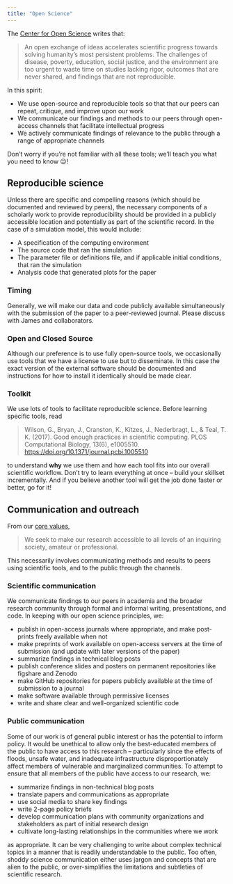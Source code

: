 ```yaml
---
title: "Open Science"
---
```


The [Center for Open Science](https://www.cos.io/) writes that:

> An open exchange of ideas accelerates scientific progress towards solving humanity's most persistent problems.
> The challenges of disease, poverty, education, social justice, and the environment are too urgent to waste time on studies lacking rigor, outcomes that are never shared, and findings that are not reproducible.

In this spirit:

* We use open-source and reproducible tools so that that our peers can repeat, critique, and improve upon our work
* We communicate our findings and methods to our peers through open-access channels that facilitate intellectual progress
* We actively communicate findings of relevance to the public through a range of appropriate channels

Don't worry if you're not familiar with all these tools; we'll teach you what you need to know 😉!

## Reproducible science

Unless there are specific and compelling reasons (which should be documented and reviewed by peers), the necessary components of a scholarly work to provide reproducibility should be provided in a publicly accessible location and potentially as part of the scientific record.
In the case of a simulation model, this would include:

* A specification of the computing environment
* The source code that ran the simulation
* The parameter file or definitions file, and if applicable initial conditions, that ran the simulation
* Analysis code that generated plots for the paper

### Timing

Generally, we will make our data and code publicly available simultaneously with the submission of the paper to a peer-reviewed journal.
Please discuss with James and collaborators.

### Open and Closed Source

Although our preference is to use fully open-source tools, we occasionally use tools that we have a license to use but to disseminate.
In this case the exact version of the external software should be documented and instructions for how to install it identically should be made clear.

### Toolkit

We use lots of tools to facilitate reproducible science.
Before learning specific tools, read

> Wilson, G., Bryan, J., Cranston, K., Kitzes, J., Nederbragt, L., & Teal, T. K. (2017). Good enough practices in scientific computing. PLOS Computational Biology, 13(6), e1005510. [https://doi.org/10.1371/journal.pcbi.1005510](https://doi.org/10.1371/journal.pcbi.1005510)

to understand **why** we use them and how each tool fits into our overall scientific workflow.
Don't try to learn everything at once -- build your skillset incrementally.
And if you believe another tool will get the job done faster or better, go for it!

## Communication and outreach

From our [core values](/#core-values),

> We seek to make our research accessible to all levels of an inquiring society, amateur or professional.

This necessarily involves communicating methods and results to peers using scientific tools, and to the public through  the channels.

### Scientific communication

We communicate findings to our peers in academia and the broader research community through formal and informal writing, presentations, and code.
In keeping with our open science principles, we:

* publish in open-access journals where appropriate, and make post-prints freely available when not
* make preprints of work available on open-access servers at the time of submission (and update with later versions of the paper)
* summarize findings in technical blog posts
* publish conference slides and posters on permanent repositories like figshare and Zenodo
* make GitHub repositories for papers publicly available at the time of submission to a journal
* make software available through permissive licenses
* write and share clear and well-organized scientific code

### Public communication

Some of our work is of general public interest or has the potential to inform policy.
It would be unethical to allow only the best-educated members of the public to have access to this research -- particularly since the effects of floods, unsafe water, and inadequate infrastructure disproportionately affect members of vulnerable and marginalized communities.
To attempt to ensure that all members of the public have access to our research, we:

* summarize findings in non-technical blog posts
* translate papers and communications as appropriate
* use social media to share key findings
* write 2-page policy briefs
* develop communication plans with community organizations and stakeholders as part of initial research design
* cultivate long-lasting relationships in the communities where we work

as appropriate.
It can be very challenging to write about complex technical topics in a manner that is readily understandable to the public.
Too often, shoddy science communication either uses jargon and concepts that are alien to the public, or over-simplifies the limitations and subtleties of scientific research.
